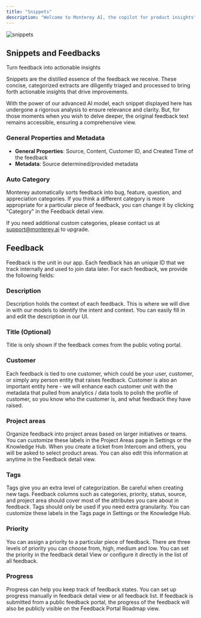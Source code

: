 ```yaml
---
title: "Snippets"
description: "Welcome to Monterey AI, the copilot for product insights"
---
```


![snippets](/images/snippets.png)

## Snippets and Feedbacks

Turn feedback into actionable insights

Snippets are the distilled essence of the feedback we receive. These concise, categorized extracts are diligently triaged and processed to bring forth actionable insights that drive improvements.

With the power of our advanced AI model, each snippet displayed here has undergone a rigorous analysis to ensure relevance and clarity. But, for those moments when you wish to delve deeper, the original feedback text remains accessible, ensuring a comprehensive view.

### General Properties and Metadata

- **General Properties**: Source, Content, Customer ID, and Created Time of the feedback
- **Metadata**: Source determined/provided metadata

### Auto Category

Monterey automatically sorts feedback into bug, feature, question, and appreciation categories. If you think a different category is more appropriate for a particular piece of feedback, you can change it by clicking "Category" in the Feedback detail view.

If you need additional custom categories, please contact us at support@monterey.ai to upgrade.

## Feedback

Feedback is the unit in our app. Each feedback has an unique ID that we track internally and used to join data later.
For each feedback, we provide the following fields:

### Description

Description holds the context of each feedback. This is where we will dive in with our models to identify the intent and context.
You can easily fill in and edit the description in our UI.

### Title (Optional)

Title is only shown if the feedback comes from the public voting portal.

### Customer

Each feedback is tied to one customer, which could be your user, customer, or simply any person entity that raises feedback.
Customer is also an important entity here - we will enhance each customer unit with the metadata that pulled from analytics / data tools to polish the profile of customer, so you know who the customer is, and what feedback they have raised.

### Project areas

Organize feedback into project areas based on larger initiatives or teams. You can customize these labels in the Project Areas page in Settings or the Knowledge Hub. When you create a ticket from Intercom and others, you will be asked to select product areas. You can also edit this information at anytime in the Feedback detail view.

### Tags

Tags give you an extra level of categorization. Be careful when creating new tags. Feedback columns such as categories, priority, status, source, and project area should cover most of the attributes you care about in feedback. Tags should only be used if you need extra granularity. You can customize these labels in the Tags page in Settings or the Knowledge Hub.

### Priority

You can assign a priority to a particular piece of feedback. There are three levels of priority you can choose from, high, medium and low. You can set the priority in the feedback detail View or configure it directly in the list of all feedback.

### Progress

Progress can help you keep track of feedback states. You can set up progress manually in feedback detail view or all feedback list. If feedback is submitted from a public feedback portal, the progress of the feedback will also be publicly visible on the Feedback Portal Roadmap view.

